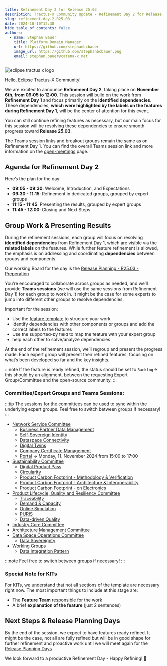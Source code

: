```yaml
---
title: Refinement Day 2 for Release 25.03
description: Tractus-X Community Update - Refinement Day 2 for Release 25.03
slug: refinement-day-2-R25.03
date: 2024-10-10T12:38
hide_table_of_contents: false
authors:
  - name: Stephan Bauer
    title: Platform Domain Manager
    url: https://github.com/stephanbcbauer
    image_url: https://github.com/stephanbcbauer.png
    email: stephan.bauer@catena-x.net
---
```



![eclipse tractus x logo](@site/static/img/Tractus-X_openplanning.png)


Hello, Eclipse Tractus-X Community!

We are excited to announce **Refinement Day 2**, taking place on **November 6th, from 09:05 to 12:00**. This session will build on the work from **Refinement Day 1**
and focus primarily on the **identified dependencies**. These dependencies, **which were highlighted by the labels on the features during Refinement Day 1**, will be the
center of attention for this event.

You can still continue refining features as necessary, but our main focus for this session will be resolving these dependencies to ensure smooth progress toward **Release 25.03**.

The Teams session links and breakout groups remain the same as on Refinement Day 1. You can find the overall Teams session link and more information on the
[open-meetings](https://eclipse-tractusx.github.io/community/open-meetings#Refinement%20Day%202%20-%20Release%2025.03) page.

<!--truncate-->

## Agenda for Refinement Day 2

Here’s the plan for the day:
- **09:05 - 09:30**: Welcome, Introduction, and Expectations
- **09:30 - 11:15**: Refinement in dedicated groups, grouped by expert groups
- **11:15 - 11:45**: Presenting the results, grouped by expert groups
- **11:45 - 12:00**: Closing and Next Steps

## Group Work & Presenting Results

During the refinement sessions, each group will focus on resolving **identified dependencies** from Refinement Day 1, which are visible via the **related labels** on the features.
While further feature refinement is allowed, the emphasis is on addressing and coordinating **dependencies** between groups and components.

Our working Board for the day is the [Release Planning - R25.03 - Preperation](https://github.com/orgs/eclipse-tractusx/projects/26/views/36)

You’re encouraged to collaborate across groups as needed, and we’ll provide **Teams sessions** (we will use the same sessions from Refinement Day 1) for each group to work in.
It might be the case for some experts to jump into different other groups to resolve dependencies.

Important for the session:
- Use the [feature template](https://github.com/eclipse-tractusx/sig-release/issues/new?assignees=&labels=&projects=&template=1_feature_template.md) to structure your work
- Identify dependencies with other components or groups and add the correct labels to the features
- Use the supported-by field to map the feature with your expert group
- help each other to solve/analyze dependencies

At the end of the refinement session, we’ll regroup and present the progress made. Each expert group will present their refined features, focusing on what’s been developed so far and the key insights.

:::note
If the feature is ready refined, the status should be set to `Backlog`-> this should by an alignment, between the requesting Expert Group/Committee and the open-source community.
:::

### Committee/Expert Groups and Teams Sessions:

:::tip
The sessions for the committees can be used to sync within the underlying expert groups. Feel free to switch between groups if necessary!
:::

- [Network Service Committee](https://teams.microsoft.com/l/meetup-join/19%3ameeting_MDM1MjE2NmQtMDU5NC00MjM2LTlkOGEtZWI1YTM0MzBjMTkw%40thread.v2/0?context=%7b%22Tid%22%3a%221ad22c6d-2f08-4f05-a0ba-e17f6ce88380%22%2c%22Oid%22%3a%22a8b7a5ee-66ff-4695-afa2-08f893d8aaf6%22%7d)
  - [Business Partner Data Management](https://teams.microsoft.com/l/meetup-join/19%3ameeting_YThmNzMzODAtM2M0NS00MGVjLWJiNjMtODA5Njk3OWY4ODFi%40thread.v2/0?context=%7b%22Tid%22%3a%221ad22c6d-2f08-4f05-a0ba-e17f6ce88380%22%2c%22Oid%22%3a%22a8b7a5ee-66ff-4695-afa2-08f893d8aaf6%22%7d)
  - [Self-Sovereign Identity](https://teams.microsoft.com/l/meetup-join/19%3ameeting_MGY3YzE1OTAtMDgxMS00YTVhLWE2ODYtMzM4MDMxZTk5MWJh%40thread.v2/0?context=%7b%22Tid%22%3a%221ad22c6d-2f08-4f05-a0ba-e17f6ce88380%22%2c%22Oid%22%3a%22a8b7a5ee-66ff-4695-afa2-08f893d8aaf6%22%7d)
  - [Dataspace Connectivity](https://teams.microsoft.com/l/meetup-join/19%3ameeting_ZTJmYzdmOGMtOGE3Mi00YjkzLThlZTEtMTliNzJiZDljMTZl%40thread.v2/0?context=%7b%22Tid%22%3a%221ad22c6d-2f08-4f05-a0ba-e17f6ce88380%22%2c%22Oid%22%3a%22a8b7a5ee-66ff-4695-afa2-08f893d8aaf6%22%7d)
  - [Digital Twins](https://teams.microsoft.com/l/meetup-join/19%3ameeting_NDkyMWZmNDMtYmYzYi00MGM4LTg5NmUtNDIzZGJiZjFmZTIz%40thread.v2/0?context=%7b%22Tid%22%3a%221ad22c6d-2f08-4f05-a0ba-e17f6ce88380%22%2c%22Oid%22%3a%22a8b7a5ee-66ff-4695-afa2-08f893d8aaf6%22%7d)
  - [Company Certificate Management](https://teams.microsoft.com/l/meetup-join/19%3ameeting_ZDVhNGMzYjAtNTk1MC00NTZlLWI1NzgtYjE0MjQ2NDgxOTJj%40thread.v2/0?context=%7b%22Tid%22%3a%221ad22c6d-2f08-4f05-a0ba-e17f6ce88380%22%2c%22Oid%22%3a%22a8b7a5ee-66ff-4695-afa2-08f893d8aaf6%22%7d)
  - [Portal](https://teams.microsoft.com/l/meetup-join/19%3ameeting_OWM3YjUyYmMtOGQ1MS00M2JlLTliMjYtZTAxN2NkZTE5Njk4%40thread.v2/0?context=%7b%22Tid%22%3a%221ad22c6d-2f08-4f05-a0ba-e17f6ce88380%22%2c%22Oid%22%3a%22a8b7a5ee-66ff-4695-afa2-08f893d8aaf6%22%7d) -> Monday, 11. November 2024 from 15:00 to 17:00
- [Sustainability Committee](https://teams.microsoft.com/l/meetup-join/19%3ameeting_Y2Y1YTY3ZGQtMzEzOC00MGJmLTk1ZjEtOTBhZjgxMWVkZjBi%40thread.v2/0?context=%7b%22Tid%22%3a%221ad22c6d-2f08-4f05-a0ba-e17f6ce88380%22%2c%22Oid%22%3a%22a8b7a5ee-66ff-4695-afa2-08f893d8aaf6%22%7d)
  - [Digital Product Pass](https://teams.microsoft.com/l/meetup-join/19%3ameeting_ZTQxMWY0YzgtYmM5MS00ZTA4LWE2YTUtMzk5Y2Y2NmZmNjJl%40thread.v2/0?context=%7b%22Tid%22%3a%221ad22c6d-2f08-4f05-a0ba-e17f6ce88380%22%2c%22Oid%22%3a%22a8b7a5ee-66ff-4695-afa2-08f893d8aaf6%22%7d)
  - [Circularity](https://teams.microsoft.com/l/meetup-join/19%3ameeting_NDMxOGM2YTItZGVhOC00N2EzLTlmMGEtYWJmYjYwOWFmMjk4%40thread.v2/0?context=%7b%22Tid%22%3a%221ad22c6d-2f08-4f05-a0ba-e17f6ce88380%22%2c%22Oid%22%3a%22a8b7a5ee-66ff-4695-afa2-08f893d8aaf6%22%7d)
  - [Product Carbon Footprint - Methodology & Verification](https://teams.microsoft.com/l/meetup-join/19%3ameeting_MDIwMmQ3MGQtZWQ1Mi00YzQ5LTg3MjMtMmM3MWY1OGRlYmM2%40thread.v2/0?context=%7b%22Tid%22%3a%221ad22c6d-2f08-4f05-a0ba-e17f6ce88380%22%2c%22Oid%22%3a%22a8b7a5ee-66ff-4695-afa2-08f893d8aaf6%22%7d)
  - [Product Carbon Footprint - Architecture & Interoperability](https://teams.microsoft.com/l/meetup-join/19%3ameeting_NjFlZWYzNWYtNTViMy00NmExLTljOGYtYWE0N2U5MmQ3MzI3%40thread.v2/0?context=%7b%22Tid%22%3a%221ad22c6d-2f08-4f05-a0ba-e17f6ce88380%22%2c%22Oid%22%3a%22a8b7a5ee-66ff-4695-afa2-08f893d8aaf6%22%7d)
  - [Product Carbon Footprint - on Electronics](https://teams.microsoft.com/l/meetup-join/19%3ameeting_NWI1MzJmMzQtODliOC00ZDM0LTk0ZDgtMDdmYTljMGUxZjE3%40thread.v2/0?context=%7b%22Tid%22%3a%221ad22c6d-2f08-4f05-a0ba-e17f6ce88380%22%2c%22Oid%22%3a%22a8b7a5ee-66ff-4695-afa2-08f893d8aaf6%22%7d)
- [Product Lifecycle, Quality and Resiliency Committee](https://teams.microsoft.com/l/meetup-join/19%3ameeting_YmFhNDllOWItMWFiYi00MzBhLTkwZDMtM2FiOGZjOTAwY2E4%40thread.v2/0?context=%7b%22Tid%22%3a%221ad22c6d-2f08-4f05-a0ba-e17f6ce88380%22%2c%22Oid%22%3a%22a8b7a5ee-66ff-4695-afa2-08f893d8aaf6%22%7d)
  - [Traceability](https://teams.microsoft.com/l/meetup-join/19%3ameeting_MTRmZjI5Y2EtZmZjYy00ZDcxLWIyMTItMzc0YzYwMzMwZGI3%40thread.v2/0?context=%7b%22Tid%22%3a%221ad22c6d-2f08-4f05-a0ba-e17f6ce88380%22%2c%22Oid%22%3a%22a8b7a5ee-66ff-4695-afa2-08f893d8aaf6%22%7d)
  - [Demand & Capacity](https://teams.microsoft.com/l/meetup-join/19%3ameeting_MzhhMDMwZDQtMWM5Ny00YjNlLWEyZDYtNjg1MTRlZTM0ZGI5%40thread.v2/0?context=%7b%22Tid%22%3a%221ad22c6d-2f08-4f05-a0ba-e17f6ce88380%22%2c%22Oid%22%3a%22a8b7a5ee-66ff-4695-afa2-08f893d8aaf6%22%7d)
  - [Online Simulation](https://teams.microsoft.com/l/meetup-join/19%3ameeting_NjUyMzRiYTItMDNhNC00YzJhLWE0MmItOGZjZGU2MDEzNWE1%40thread.v2/0?context=%7b%22Tid%22%3a%221ad22c6d-2f08-4f05-a0ba-e17f6ce88380%22%2c%22Oid%22%3a%22a8b7a5ee-66ff-4695-afa2-08f893d8aaf6%22%7d)
  - [PURIS](https://teams.microsoft.com/l/meetup-join/19%3ameeting_OWZhODUxZGMtMGExNS00Y2NiLThlM2YtM2ExMjYyM2IzZTkw%40thread.v2/0?context=%7b%22Tid%22%3a%221ad22c6d-2f08-4f05-a0ba-e17f6ce88380%22%2c%22Oid%22%3a%22a8b7a5ee-66ff-4695-afa2-08f893d8aaf6%22%7d)
  - [Data-driven Quality](https://teams.microsoft.com/l/meetup-join/19%3ameeting_ZDNjYTg5NjEtMGU1Mi00MWQ4LWI2ZTctZmQ5NDQwNmYzOGM1%40thread.v2/0?context=%7b%22Tid%22%3a%221ad22c6d-2f08-4f05-a0ba-e17f6ce88380%22%2c%22Oid%22%3a%22a8b7a5ee-66ff-4695-afa2-08f893d8aaf6%22%7d)
- [Industry Core Committee](https://teams.microsoft.com/l/meetup-join/19%3ameeting_NzUxYzNlZjYtNzdkMi00NTExLWEzMWItMDc0NTM1YjM4ZGM5%40thread.v2/0?context=%7b%22Tid%22%3a%221ad22c6d-2f08-4f05-a0ba-e17f6ce88380%22%2c%22Oid%22%3a%22a8b7a5ee-66ff-4695-afa2-08f893d8aaf6%22%7d)
- [Architecture Management Committee](https://teams.microsoft.com/l/meetup-join/19%3ameeting_NjI5YjNiNjItYTY4Ny00YTY0LTllNDAtZGRkMmMwYjA4OGRl%40thread.v2/0?context=%7b%22Tid%22%3a%221ad22c6d-2f08-4f05-a0ba-e17f6ce88380%22%2c%22Oid%22%3a%22a8b7a5ee-66ff-4695-afa2-08f893d8aaf6%22%7d)
- [Data Space Operations Committee](https://teams.microsoft.com/l/meetup-join/19%3ameeting_Mzk3N2ExMWMtNTk4ZS00ZjI0LWEzZjgtZDliOTM1MjE0ZmY0%40thread.v2/0?context=%7b%22Tid%22%3a%221ad22c6d-2f08-4f05-a0ba-e17f6ce88380%22%2c%22Oid%22%3a%22a8b7a5ee-66ff-4695-afa2-08f893d8aaf6%22%7d)
  - [Data Sovereignty](https://teams.microsoft.com/l/meetup-join/19%3ameeting_NWIwOGFiOGYtMjQ3Ni00YjA0LTg1N2MtNDJmMTQ0OGQ0ZTBm%40thread.v2/0?context=%7b%22Tid%22%3a%221ad22c6d-2f08-4f05-a0ba-e17f6ce88380%22%2c%22Oid%22%3a%22a8b7a5ee-66ff-4695-afa2-08f893d8aaf6%22%7d)
- [Working Groups](https://teams.microsoft.com/l/meetup-join/19%3ameeting_NjdmMTk2ZGEtMjFiMy00ZWIxLTllZDYtNTVlNTMwZDE5MjQ5%40thread.v2/0?context=%7b%22Tid%22%3a%221ad22c6d-2f08-4f05-a0ba-e17f6ce88380%22%2c%22Oid%22%3a%22a8b7a5ee-66ff-4695-afa2-08f893d8aaf6%22%7d)
  - [Data Integration Pattern](https://teams.microsoft.com/l/meetup-join/19%3ameeting_OTk4NTYxZDctYmQzMy00ZTRmLTg0YzctZjBiZGExODUxM2Uw%40thread.v2/0?context=%7b%22Tid%22%3a%221ad22c6d-2f08-4f05-a0ba-e17f6ce88380%22%2c%22Oid%22%3a%22a8b7a5ee-66ff-4695-afa2-08f893d8aaf6%22%7d)

:::note
Feel free to switch between groups if necessary!
:::

### Special Note for KITs

For KITs, we understand that not all sections of the template are necessary right now. The most important things to include at this stage are:
- The **Feature Team** responsible for the work
- A brief **explanation of the feature** (just 2 sentences)

## Next Steps & Release Planning Days

By the end of the session, we expect to have features ready refined. It might be the case, not all are fully refined but will be in good shape for further refinement and proactive work until we will meet again for the
[Release Planning Days](https://eclipse-tractusx.github.io/community/open-meetings#Release%20Planning%20Days%20-%20Release%2025.03)

We look forward to a productive Refinement Day - Happy Refining! 🚀


